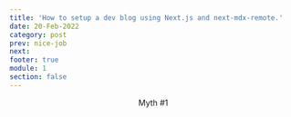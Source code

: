 ```yaml
---
title: 'How to setup a dev blog using Next.js and next-mdx-remote.'
date: 20-Feb-2022
category: post
prev: nice-job
next:
footer: true
module: 1
section: false
---
```


<Header title="ok">Myth #1</Header>
<StickyPicture image="/side1.png">
  <List
    type="simple"
    list="Having anal or vaginal sex with someone who has HIV without using a condom correctly or without taking medicines to prevent or treat HIV
      Sharing needles and other drug-injection equipment
      Pregnancy, childbirth, and breastfeeding"
  />
</StickyPicture>
